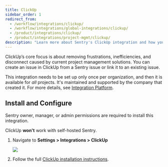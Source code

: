 ```yaml
---
title: ClickUp
sidebar_order: 1
redirect_from:
  - /workflow/integrations/clickup/
  - /workflow/integrations/global-integrations/clickup/
  - /product/integrations/clickup/
  - /product/integrations/project-mgmt/clickup/
description: "Learn more about Sentry's ClickUp integration and how you can create an issue in ClickUp from a Sentry issue or link it to an existing issue."
---
```


ClickUp’s core focus is about removing frustrations, inefficiencies, and disconnect caused by current project management solutions. You can create an issue in ClickUp from a Sentry issue or link it to an existing issue.

This integration needs to be set up only once per organization, and then it is available for _all_ projects. It's maintained and supported by the company that created it. For more details, see [Integration Platform](/product/integrations/integration-platform/).

## Install and Configure

<Note>

Sentry owner, manager, or admin permissions are required to install this integration.

ClickUp **won't** work with self-hosted Sentry.

</Note>

1. Navigate to **Settings > Integrations > ClickUp**

   ![](click-up.png)

2. Follow the full [ClickUp installation instructions](https://docs.clickup.com/en/articles/3420285-sentry-io).
